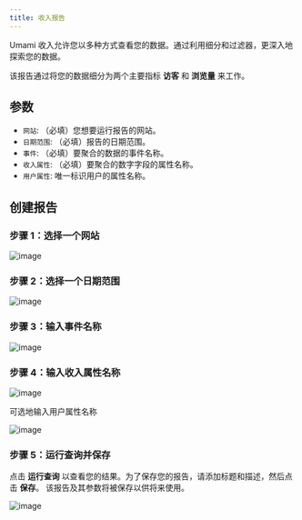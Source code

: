 ```yaml
---
title: 收入报告
---
```


Umami 收入允许您以多种方式查看您的数据。通过利用细分和过滤器，更深入地探索您的数据。

该报告通过将您的数据细分为两个主要指标 **访客** 和 **浏览量** 来工作。

## 参数

- `网站`: （必填）您想要运行报告的网站。
- `日期范围`: （必填）报告的日期范围。
- `事件`: （必填）要聚合的数据的事件名称。
- `收入属性`: （必填）要聚合的数字字段的属性名称。
- `用户属性`: 唯一标识用户的属性名称。

## 创建报告

### 步骤 1：选择一个网站

![image](/images/docs/v2/revenue-website.png)

### 步骤 2：选择一个日期范围

![image](/images/docs/v2/revenue-date.png)

### 步骤 3：输入事件名称

![image](/images/docs/v2/revenue-event.png)

### 步骤 4：输入收入属性名称

![image](/images/docs/v2/revenue-property.png)

可选地输入用户属性名称

![image](/images/docs/v2/revenue-user.png)

### 步骤 5：运行查询并保存

点击 **运行查询** 以查看您的结果。为了保存您的报告，请添加标题和描述，然后点击 **保存**。
该报告及其参数将被保存以供将来使用。

![image](/images/docs/v2/revenue-report.png)